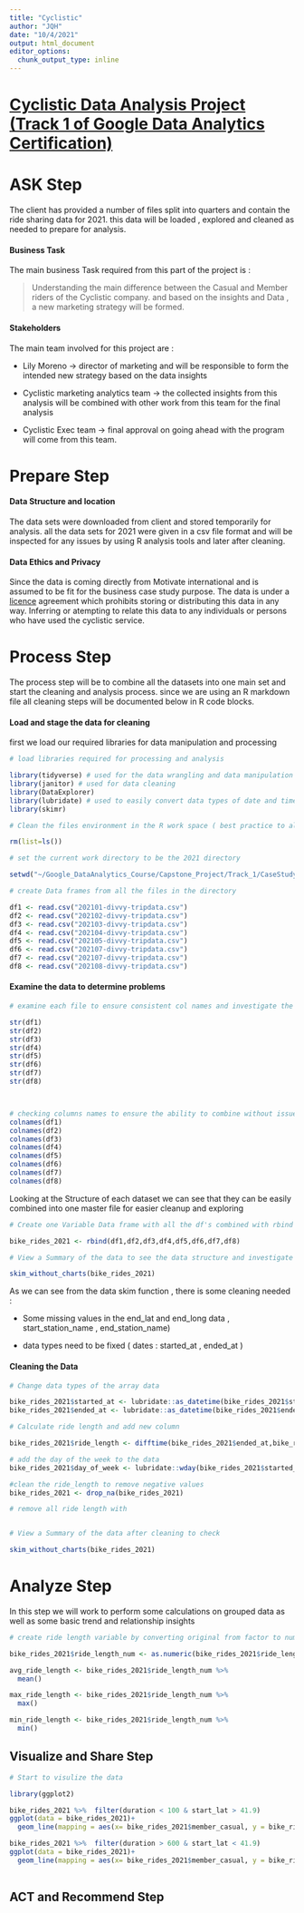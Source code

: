```yaml
---
title: "Cyclistic"
author: "JQH"
date: "10/4/2021"
output: html_document
editor_options: 
  chunk_output_type: inline
---
```


# [**Cyclistic Data Analysis Project (Track 1 of Google Data Analytics Certification)**]{.ul}

# ASK Step

The client has provided a number of files split into quarters and contain the ride sharing data for 2021. this data will be loaded , explored and cleaned as needed to prepare for analysis.

#### Business Task

The main business Task required from this part of the project is :

> Understanding the main difference between the Casual and Member riders of the Cyclistic company. and based on the insights and Data , a new marketing strategy will be formed.

#### Stakeholders

The main team involved for this project are :

-   Lily Moreno -> director of marketing and will be responsible to form the intended new strategy based on the data insights

-   Cyclistic marketing analytics team -> the collected insights from this analysis will be combined with other work from this team for the final analysis

-   Cyclistic Exec team -> final approval on going ahead with the program will come from this team.

# Prepare Step

#### Data Structure and location

The data sets were downloaded from client and stored temporarily for analysis. all the data sets for 2021 were given in a csv file format and will be inspected for any issues by using R analysis tools and later after cleaning.

#### Data Ethics and Privacy

Since the data is coming directly from Motivate international and is assumed to be fit for the business case study purpose. The data is under a [licence](https://ride.divvybikes.com/data-license-agreement) agreement which prohibits storing or distributing this data in any way. Inferring or atempting to relate this data to any individuals or persons who have used the cyclistic service.

# Process Step

The process step will be to combine all the datasets into one main set and start the cleaning and analysis process. since we are using an R markdown file all cleaning steps will be documented below in R code blocks.

#### Load and stage the data for cleaning

first we load our required libraries for data manipulation and processing

```r
# load libraries required for processing and analysis 

library(tidyverse) # used for the data wrangling and data manipulation 
library(janitor) # used for data cleaning 
library(DataExplorer)
library(lubridate) # used to easily convert data types of date and time formats
library(skimr)

# Clean the files environment in the R work space ( best practice to always start fresh)

rm(list=ls())

# set the current work directory to be the 2021 directory 

setwd("~/Google_DataAnalytics_Course/Capstone_Project/Track_1/CaseStudy_1/Cyclistic/Working_Dir/CSV/2021")

# create Data frames from all the files in the directory 

df1 <- read.csv("202101-divvy-tripdata.csv")
df2 <- read.csv("202102-divvy-tripdata.csv")
df3 <- read.csv("202103-divvy-tripdata.csv")
df4 <- read.csv("202104-divvy-tripdata.csv")
df5 <- read.csv("202105-divvy-tripdata.csv")
df6 <- read.csv("202107-divvy-tripdata.csv")
df7 <- read.csv("202107-divvy-tripdata.csv")
df8 <- read.csv("202108-divvy-tripdata.csv")
```

#### Examine the data to determine problems

```r
# examine each file to ensure consistent col names and investigate the data 

str(df1)
str(df2)
str(df3)
str(df4)
str(df5)
str(df6)
str(df7)
str(df8)




```

```r

# checking columns names to ensure the ability to combine without issues
colnames(df1)
colnames(df2)
colnames(df3)
colnames(df4)
colnames(df5)
colnames(df6)
colnames(df7)
colnames(df8)

```

Looking at the Structure of each dataset we can see that they can be easily combined into one master file for easier cleanup and exploring

```r
# Create one Variable Data frame with all the df's combined with rbind function (this requires the data frame structure to be matching)

bike_rides_2021 <- rbind(df1,df2,df3,df4,df5,df6,df7,df8)

# View a Summary of the data to see the data structure and investigate any issues with the data

skim_without_charts(bike_rides_2021)

```

As we can see from the data skim function , there is some cleaning needed :

-   Some missing values in the end_lat and end_long data , start_station_name , end_station_name)

-   data types need to be fixed ( dates : started_at , ended_at )

#### Cleaning the Data

```r

# Change data types of the array data 

bike_rides_2021$started_at <- lubridate::as_datetime(bike_rides_2021$started_at)
bike_rides_2021$ended_at <- lubridate::as_datetime(bike_rides_2021$ended_at)

# Calculate ride length and add new column 

bike_rides_2021$ride_length <- difftime(bike_rides_2021$ended_at,bike_rides_2021$started_at, units = c("auto"))

# add the day of the week to the data 
bike_rides_2021$day_of_week <- lubridate::wday(bike_rides_2021$started_at , label = TRUE)

#clean the ride_length to remove negative values 
bike_rides_2021 <- drop_na(bike_rides_2021)

# remove all ride length with 



```

```r

# View a Summary of the data after cleaning to check 

skim_without_charts(bike_rides_2021)
```

# Analyze Step 

In this step we will work to perform some calculations on grouped data as well as some basic trend and relationship insights

```r

# create ride length variable by converting original from factor to numeric 

bike_rides_2021$ride_length_num <- as.numeric(bike_rides_2021$ride_length)

avg_ride_length <- bike_rides_2021$ride_length_num %>% 
  mean() 

max_ride_length <- bike_rides_2021$ride_length_num %>% 
  max() 

min_ride_length <- bike_rides_2021$ride_length_num %>% 
  min() 

```

## Visualize and Share Step

```r
# Start to visulize the data 

library(ggplot2)

bike_rides_2021 %>%  filter(duration < 100 & start_lat > 41.9)
ggplot(data = bike_rides_2021)+
  geom_line(mapping = aes(x= bike_rides_2021$member_casual, y = bike_rides_2021$duration , color = bike_rides_2021$rideable_type))

bike_rides_2021 %>%  filter(duration > 600 & start_lat < 41.9)
ggplot(data = bike_rides_2021)+
  geom_line(mapping = aes(x= bike_rides_2021$member_casual, y = bike_rides_2021$duration , color = bike_rides_2021$rideable_type) )
  

```

## ACT and Recommend Step
